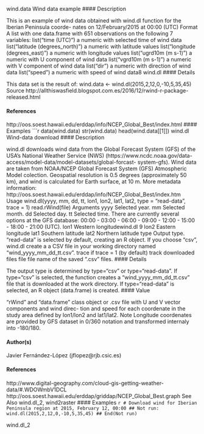 wind.data
Wind data example
#### Description

This is an example of wind data obtained with wind.dl function for the Iberian Peninsula coorde-
nates on 12/February/2015 at 00:00 (UTC)
Format
A list with one data.frame with 651 observations on the following 7 variables:
list("time (UTC)") a numeric with selected time of wind data
list("latitude (degrees_north)") a numeric with latitude values
list("longitude (degrees_east)") a numeric with longitude values
list("ugrd10m (m s-1)") a numeric with U component of wind data
list("vgrd10m (m s-1)") a numeric with V component of wind data
list("dir") a numeric with direction of wind data
list("speed") a numeric with speed of wind data8
wind.dl
#### Details 
 
This data set is the result of:
wind.data <- wind.dl(2015,2,12,0,-10,5,35,45)
Source
http://allthiswasfield.blogspot.com.es/2016/12/rwind-r-package-released.html

#### References 
 
http://oos.soest.hawaii.edu/erddap/info/NCEP_Global_Best/index.html
#### Examples
 ```r
data(wind.data)
str(wind.data)
head(wind.data[[1]])
wind.dl
Wind-data download
#### Description

wind.dl downloads wind data from the Global Forecast System (GFS) of the USA’s National Weather
Service (NWS) (https://www.ncdc.noaa.gov/data-access/model-data/model-datasets/global-forcast-
system-gfs). Wind data are taken from NOAA/NCEP Global Forecast System (GFS) Atmospheric
Model colection. Geospatial resolution is 0.5 degrees (approximately 50 km), and wind is calculated
for Earth surface, at 10 m. More metadata information: http://oos.soest.hawaii.edu/erddap/info/NCEP_Global_Best/index.htm
Usage
wind.dl(yyyy, mm, dd, tt, lon1, lon2, lat1, lat2, type = "read-data",
trace = 1)
read.rWind(file)
Arguments
yyyy Selected year.
mm Selected month.
dd Selected day.
tt Selected time. There are currently several options at the GFS database: 00:00 -
03:00 - 06:00 - 09:00 - 12:00 - 15:00 - 18:00 - 21:00 (UTC).
lon1 Western longitudewind.dl
9
lon2 Eastern longitude
lat1 Southern latitude
lat2 Northern latitude
type Output type. "read-data" is selected by default, creating an R object. If you
choose "csv", wind.dl create a a CSV file in your working directory named
"wind_yyyy_mm_dd_tt.csv".
trace if trace = 1 (by default) track downloaded files
file file name of the saved ".csv" files.
#### Details 
 
The output type is determined by type="csv" or type="read-data". If type="csv" is selected, the
function creates a "wind_yyyy_mm_dd_tt.csv" file that is downloaded at the work directory. If
type="read-data" is selected, an R object (data.frame) is created.
#### Value

"rWind" and "data.frame" class object or .csv file with U and V vector components and wind direc-
tion and speed for each coordenate in the study area defined by lon1/lon2 and lat1/lat2.
Note
Longitude coordenates are provided by GFS dataset in 0/360 notation and transformed internaly
into -180/180.

#### Author(s) 
 
Javier Fernández-López (jflopez@rjb.csic.es)

#### References 
 
http://www.digital-geography.com/cloud-gis-getting-weather-data/#.WDOWmbV1DCL
http://oos.soest.hawaii.edu/erddap/griddap/NCEP_Global_Best.graph
See Also
wind.dl_2, wind2raster
#### Examples
 ```r
# Download wind for Iberian Peninsula region at 2015, February 12, 00:00
## Not run:
wind.dl(2015,2,12,0,-10,5,35,45)
## End(Not run)
```

wind.dl_2
